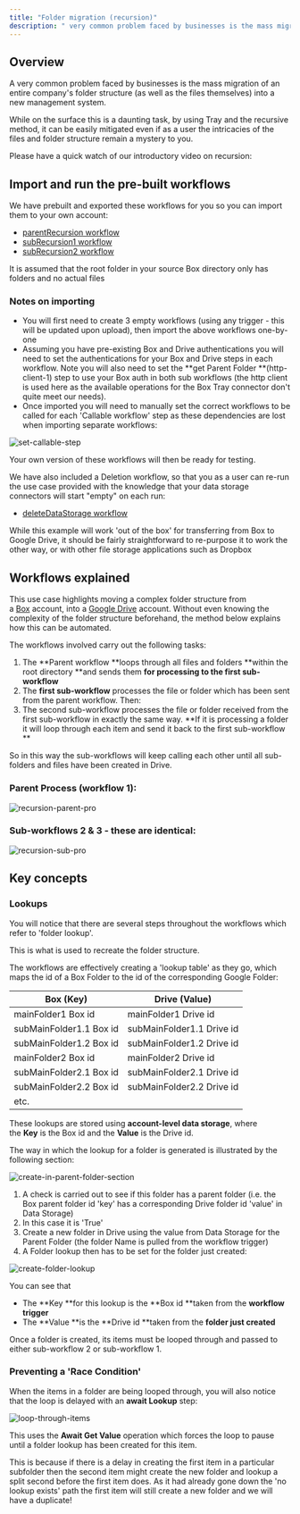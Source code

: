 ```yaml
---
title: "Folder migration (recursion)"
description: " very common problem faced by businesses is the mass migration of an entire company's folder structure (as well as the files themselves) into a new management system."
---
```


## Overview

A very common problem faced by businesses is the mass migration of an entire company's folder structure (as well as the files themselves) into a new management system.

While on the surface this is a daunting task, by using Tray and the recursive method, it can be easily mitigated even if as a user the intricacies of the files and folder structure remain a mystery to you.

Please have a quick watch of our introductory video on recursion:

## Import and run the pre-built workflows

We have prebuilt and exported these workflows for you so you can import them to your own account:

- [parentRecursion workflow](#)
- [subRecursion1 workflow](#)
- [subRecursion2 workflow](#)

<Warning>
It is assumed that the root folder in your source Box directory only has folders and no actual files
</Warning>

### Notes on importing

- You will first need to create 3 empty workflows (using any trigger - this will be updated upon upload), then import the above workflows one-by-one
- Assuming you have pre-existing Box and Drive authentications you will need to set the authentications for your Box and Drive steps in each workflow. Note you will also need to set the **get Parent Folder **(http-client-1) step to use your Box auth in both sub workflows (the http client is used here as the available operations for the Box Tray connector don't quite meet our needs).
- Once imported you will need to manually set the correct workflows to be called for each 'Callable workflow' step as these dependencies are lost when importing separate workflows:

![set-callable-step](/images/platform/automation-integration/advanced-use-cases/folder-migration/3D9njsCmBTNuzDYieTFnXP_set-callable-step.png)

Your own version of these workflows will then be ready for testing.

We have also included a Deletion workflow, so that you as a user can re-run the use case provided with the knowledge that your data storage connectors will start "empty" on each run:

- [deleteDataStorage workflow](#)

<Info>
While this example will work 'out of the box' for transferring from Box to Google Drive, it should be fairly straightforward to re-purpose it to work the other way, or with other file storage applications such as Dropbox
</Info>

## Workflows explained

This use case highlights moving a complex folder structure from a [Box](#) account, into a [Google Drive](#) account. Without even knowing the complexity of the folder structure beforehand, the method below explains how this can be automated.

The workflows involved carry out the following tasks:

1. The **Parent workflow **loops through all files and folders **within the root directory **and sends them **for processing to the first sub-workflow**
2. The **first sub-workflow** processes the file or folder which has been sent from the parent workflow. Then:
3. The second sub-workflow processes the file or folder received from the first sub-workflow in exactly the same way. **If it is processing a folder it will loop through each item and send it back to the first sub-workflow **

So in this way the sub-workflows will keep calling each other until all sub-folders and files have been created in Drive.

### Parent Process (workflow 1):

![recursion-parent-pro](/images/platform/automation-integration/advanced-use-cases/folder-migration/56ZQlNmTjX0qjcXb1WAjFp_recursion-parent-pro.png)

### Sub-workflows 2 & 3 - these are identical:

![recursion-sub-pro](/images/platform/automation-integration/advanced-use-cases/folder-migration/2r8ilghiHc7yZhR5fiXUrC_recursion-sub-pro.png)

## Key concepts

### Lookups

You will notice that there are several steps throughout the workflows which refer to 'folder lookup'.

This is what is used to recreate the folder structure.

The workflows are effectively creating a 'lookup table' as they go, which maps the id of a Box Folder to the id of the corresponding Google Folder:

| **Box (Key)**   | **Drive (Value)**  |
|-----------|------------|
| mainFolder1 Box id  | mainFolder1 Drive id  |
| subMainFolder1.1 Box id  | subMainFolder1.1 Drive id  |
| subMainFolder1.2 Box id  | subMainFolder1.2 Drive id  |
| mainFolder2 Box id  | mainFolder2 Drive id  |
| subMainFolder2.1 Box id  | subMainFolder2.1 Drive id  |
| subMainFolder2.2 Box id  | subMainFolder2.2 Drive id  |
| etc. |   |

These lookups are stored using **account-level data storage**, where the **Key** is the Box id and the **Value** is the Drive id.

The way in which the lookup for a folder is generated is illustrated by the following section:

![create-in-parent-folder-section](/images/platform/automation-integration/advanced-use-cases/folder-migration/24sUxPnOAInfOoOGrNW8bu_create-in-parent-folder-section.png)

1. A check is carried out to see if this folder has a parent folder (i.e. the Box parent folder id 'key' has a corresponding Drive folder id 'value' in Data Storage)
2. In this case it is 'True'
3. Create a new folder in Drive using the value from Data Storage for the Parent Folder (the folder Name is pulled from the workflow trigger)
4. A Folder lookup then has to be set for the folder just created:

![create-folder-lookup](/images/platform/automation-integration/advanced-use-cases/folder-migration/4Dpv4obUDGWM5Lg5ReyLUB_create-folder-lookup.png)

You can see that

- The **Key **for this lookup is the **Box id **taken from the **workflow trigger**
- The **Value **is the **Drive id **taken from the **folder just created**

Once a folder is created, its items must be looped through and passed to either sub-workflow 2 or sub-workflow 1.

### Preventing a 'Race Condition'

When the items in a folder are being looped through, you will also notice that the loop is delayed with an **await Lookup** step:

![loop-through-items](/images/platform/automation-integration/advanced-use-cases/folder-migration/3q5yDhQejKs2qPmCJDZ0gG_loop-through-items.png)

This uses the **Await Get Value** operation which forces the loop to pause until a folder lookup has been created for this item.

This is because if there is a delay in creating the first item in a particular subfolder then the second item might create the new folder and lookup a split second before the first item does. As it had already gone down the 'no lookup exists' path the first item will still create a new folder and we will have a duplicate!
